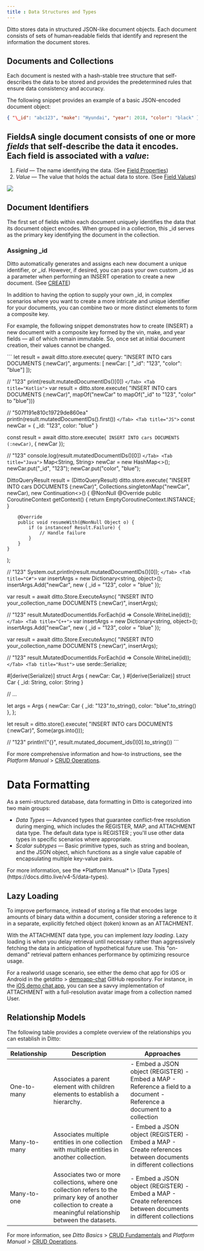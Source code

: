 ```yaml
---
title : Data Structures and Types
---
```


Ditto stores data in structured JSON-like document objects. Each document consists of sets of human‑readable fields that identify and represent the information the document stores.

## Documents and Collections
Each document is nested with a hash-stable tree structure that self-describes the data to be stored and provides the predetermined rules that ensure data consistency and accuracy.

The following snippet provides an example of a basic JSON-encoded document object:




```json Ditto Document
{ "\_id": "abc123", "make": "Hyundai", "year": 2018, "color": "black" }
```
## FieldsA single document consists of one or more *fields* that self‑describe the data it encodes. Each field is associated with a *value*:

1. *Field* — The name identifying the data. (See [Field Properties](https://docs.ditto.live/v4-5/basics/undefined#Li4_b)﻿)
2. *Value* — The value that holds the actual data to store. (See [Field Values](https://docs.ditto.live/v4-5/basics/undefined#OIk42)﻿)

<Frame>
<img src="/images/v4-5/image-56.png"/>
</Frame>

## Document Identifiers
The first set of fields within each document uniquely identifies the data that its document object encodes. When grouped in a collection, this \_id serves as the primary key identifying the document in the collection.

### Assigning \_id
Ditto automatically generates and assigns each new document a unique identifier, or *\_id*. However, if desired, you can pass your own custom \_id as a parameter when performing an INSERT operation to create a new document. (See [CREATE](https://docs.ditto.live/v4-5/crud-create)﻿)

In addition to having the option to supply your own \_id, in complex scenarios where you want to create a more intricate and unique identifier for your documents, you can combine two or more distinct elements to form a composite key.

For example, the following snippet demonstrates how to create (INSERT) a new document with a composite key formed by the vin, make, and year fields — all of which remain immutable. So, once set at initial document creation, their values cannot be changed.

<Tabs>
    <Tab title="Swift">
    ```
let result = await ditto.store.execute(
  query: "INSERT INTO cars DOCUMENTS (:newCar)",
  arguments: [
    newCar: [ "_id": "123", "color": "blue"]
  ]);

// "123"
print(result.mutatedDocumentIDs()[0])
    ```
    </Tab>
    <Tab title="Kotlin">
    ```
var result = ditto.store.execute(
  "INSERT INTO cars DOCUMENTS (:newCar)",
  mapOf("newCar" to mapOf("_id" to "123", "color" to "blue")))

// "507f191e810c19729de860ea"
println(result.mutatedDocumentIDs().first())
    ```
    </Tab>
    <Tab title="JS">
    ```
const newCar = {
  _id: "123",
  color: "blue"
}

const result = await ditto.store.execute(`
  INSERT INTO cars
  DOCUMENTS (:newCar)`,
  { newCar });

// "123"
console.log(result.mutatedDocumentIDs()[0])
    ```
    </Tab>
    <Tab title="Java">
    ```
Map<String, String> newCar = new HashMap<>();
newCar.put("_id", "123");
newCar.put("color", "blue");

DittoQueryResult result = (DittoQueryResult) ditto.store.execute(
    "INSERT INTO cars DOCUMENTS (:newCar)",
    Collections.singletonMap("newCar", newCar),
    new Continuation<>() {
        @NonNull
        @Override
        public CoroutineContext getContext() {
            return EmptyCoroutineContext.INSTANCE;
        }

        @Override
        public void resumeWith(@NonNull Object o) {
            if (o instanceof Result.Failure) {
                // Handle failure
            }
        }
    }
);

// "123"
System.out.println(result.mutatedDocumentIDs()[0]);
    ```
    </Tab>
    <Tab title="C#">
    ```
var insertArgs = new Dictionary<string, object>();
insertArgs.Add("newCar", new { _id = "123", color = "blue" });

var result = await ditto.Store.ExecuteAsync(
  "INSERT INTO your_collection_name DOCUMENTS (:newCar)",
  insertArgs);

// "123"
result.MutatedDocumentIds.ForEach(id => Console.WriteLine(id));
    ```
    </Tab>
    <Tab title="C++">
    ```
var insertArgs = new Dictionary<string, object>();
insertArgs.Add("newCar", new { _id = "123", color = "blue" });

var result = await ditto.Store.ExecuteAsync(
  "INSERT INTO your_collection_name DOCUMENTS (:newCar)",
  insertArgs);

// "123"
result.MutatedDocumentIds.ForEach(id => Console.WriteLine(id));
    ```
    </Tab>
    <Tab title="Rust">
    ```
use serde::Serialize;

#[derive(Serialize)]
struct Args {
  newCar: Car,
}
#[derive(Serialize)]
struct Car {
  _id: String,
  color: String
}

// ...

let args = Args {
  newCar: Car {
    _id: "123".to_string(),
    color: "blue".to_string()
  },
};

let result = ditto.store().execute(
  "INSERT INTO cars DOCUMENTS (:newCar)",
  Some(args.into()));

// "123"
println!("{}", result.mutated_document_ids()[0].to_string())
    ```
    </Tab>
</Tabs>


<Info>

For more comprehensive information and how-to instructions, see the *Platform Manual* \> [CRUD Operations](https://docs.ditto.live/v4-5/basics/#LBRSIPPkeZdqTGBM4i5NN)﻿.
</Info>

# Data Formatting
As a semi-structured database, data formatting in Ditto is categorized into two main groups:

- *Data Types* — Advanced types that guarantee conflict-free resolution during merging, which includes the REGISTER, MAP, and ATTACHMENT data type. The default data type is REGISTER ; you'll use other data types in specific scenarios where appropriate.
- *Scalar subtypes* — Basic primitive types, such as string and boolean, and the JSON object, which functions as a single value capable of encapsulating multiple key-value pairs.

<Info>
For more information, see the *Platform Manual* \> [Data Types](https://docs.ditto.live/v4-5/data-types)﻿.
</Info>

## Lazy Loading
To improve performance, instead of storing a file that encodes large amounts of binary data within a document, consider storing a reference to it in a separate, explicitly fetched object (token) known as an ATTACHMENT.

With the ATTACHMENT data type, you can implement *lazy loading*. Lazy loading is when you delay retrieval until necessary rather than aggressively fetching the data in anticipation of hypothetical future use. This "on-demand" retrieval pattern enhances performance by optimizing resource usage.

For a realworld usage scenario, see either the demo chat app for iOS or Android in the getditto > [demoapp-chat](https://github.com/getditto/demoapp-chat/tree/main "demoapp-chat") GitHub repository. For instance, in the [iOS demo chat app](https://github.com/getditto/demoapp-chat/tree/main/iOS "iOS demo chat app"), you can see a savvy implementation of ATTACHMENT with a full-resolution avatar image from a collection named User.

## Relationship Models
The following table provides a complete overview of the relationships you can establish in Ditto:

| **Relationship** | **Description** | **Approaches** |
| --- | --- | --- |
| One-to-many | Associates a parent element with children elements to establish a hierarchy. | - Embed a JSON object (REGISTER) - Embed a MAP - Reference a field to a document - Reference a document to a collection |
| Many-to-many | Associates multiple entities in one collection with multiple entities in another collection. | - Embed a JSON object (REGISTER) - Embed a MAP - Create references between documents in different collections |
| Many-to-one | Associates two or more collections, where one collection refers to the primary key of another collection to create a meaningful relationship between the datasets. | - Embed a JSON object (REGISTER) - Embed a MAP - Create references between documents in different collections |

For more information, see *Ditto Basics* > [CRUD Fundamentals](https://docs.ditto.live/v4-5/basics/crud-fundamentals)﻿ and *Platform Manual* \> [CRUD Operations](https://docs.ditto.live/v4-5/basics/#LBRSIPPkeZdqTGBM4i5NN)﻿.
